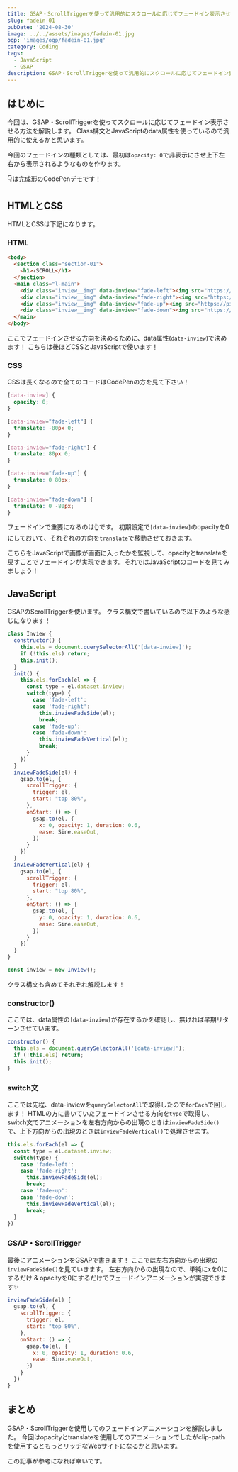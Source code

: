 ```yaml
---
title: GSAP・ScrollTriggerを使って汎用的にスクロールに応じてフェードイン表示させる方法
slug: fadein-01
pubDate: '2024-08-30'
image: ../../assets/images/fadein-01.jpg
ogp: 'images/ogp/fadein-01.jpg'
category: Coding
tags:
  - JavaScript
  - GSAP
description: GSAP・ScrollTriggerを使って汎用的にスクロールに応じてフェードイン表示させる方法を解説します。
---
```


## はじめに

今回は、GSAP・ScrollTriggerを使ってスクロールに応じてフェードイン表示させる方法を解説します。
Class構文とJavaScriptのdata属性を使っているので汎用的に使えるかと思います。

今回のフェードインの種類としては、最初は`opacity: 0`で非表示にさせ上下左右から表示されるようなものを作ります。

👇は完成形のCodePenデモです！
<CodePenEmbed penId="WNqKbEW" title="Inview Fade by ScrollTrigger" />

## HTMLとCSS

HTMLとCSSは下記になります。

### HTML

```html title="index.html"
<body>
  <section class="section-01">
    <h1>↓SCROLL</h1>
  </section>
  <main class="l-main">
    <div class="inview__img" data-inview="fade-left"><img src="https://picsum.photos/800/400?random=1" alt="" width="800" height="400"></div>
    <div class="inview__img" data-inview="fade-right"><img src="https://picsum.photos/800/400?random=2" alt="" width="800" height="400"></div>
    <div class="inview__img" data-inview="fade-up"><img src="https://picsum.photos/800/400?random=3" alt="" width="800" height="400"></div>
    <div class="inview__img" data-inview="fade-down"><img src="https://picsum.photos/800/400?random=4" alt="" width="800" height="400"></div>
  </main>
</body>
```

ここでフェードインさせる方向を決めるために、data属性(`data-inview`)で決めます！
こちらは後ほどCSSとJavaScriptで使います！

### CSS

CSSは長くなるので全てのコードはCodePenの方を見て下さい！

```scss title="style.scss"
[data-inview] {
  opacity: 0;
}

[data-inview="fade-left"] {
  translate: -80px 0;
}

[data-inview="fade-right"] {
  translate: 80px 0;
}

[data-inview="fade-up"] {
  translate: 0 80px;
}

[data-inview="fade-down"] {
  translate: 0 -80px;
}
```

フェードインで重要になるのは👆です。
初期設定で`[data-inview]`のopacityを0にしておいて、それぞれの方向を`translate`で移動させておきます。

こちらをJavaScriptで画像が画面に入ったかを監視して、opacityとtranslateを戻すことでフェードインが実現できます。それではJavaScriptのコードを見てみましょう！

## JavaScript

GSAPのScrollTriggerを使います。
クラス構文で書いているので以下のような感じになります！

```js title="inview.js"
class Inview {
  constructor() {
    this.els = document.querySelectorAll('[data-inview]');
    if (!this.els) return;
    this.init();
  }
  init() {
    this.els.forEach(el => {
      const type = el.dataset.inview;
      switch(type) {
        case 'fade-left':
        case 'fade-right':
          this.inviewFadeSide(el);
          break;
        case 'fade-up':
        case 'fade-down':
          this.inviewFadeVertical(el);
          break;
      }
    })
  }
  inviewFadeSide(el) {
    gsap.to(el, {
      scrollTrigger: {
        trigger: el,
        start: "top 80%",
      },
      onStart: () => {
        gsap.to(el, {
          x: 0, opacity: 1, duration: 0.6,
          ease: Sine.easeOut,
        })
      }
    })
  }
  inviewFadeVertical(el) {
    gsap.to(el, {
      scrollTrigger: {
        trigger: el,
        start: "top 80%",
      },
      onStart: () => {
        gsap.to(el, {
          y: 0, opacity: 1, duration: 0.6,
          ease: Sine.easeOut,
        })
      }
    })
  }
}

const inview = new Inview();
```
クラス構文も含めてそれぞれ解説します！

### constructor()

ここでは、data属性の`[data-inview]`が存在するかを確認し、無ければ早期リターンさせています。

```js
constructor() {
  this.els = document.querySelectorAll('[data-inview]');
  if (!this.els) return;
  this.init();
}
```

### switch文

ここでは先程、data-inviewを`querySelectorAll`で取得したので`forEach`で回します！
HTMLの方に書いていたフェードインさせる方向を`type`で取得し、switch文でアニメーションを左右方向からの出現のときは`inviewFadeSide()`で、上下方向からの出現のときは`inviewFadeVertical()`で処理させます。

```js
this.els.forEach(el => {
  const type = el.dataset.inview;
  switch(type) {
    case 'fade-left':
    case 'fade-right':
      this.inviewFadeSide(el);
      break;
    case 'fade-up':
    case 'fade-down':
      this.inviewFadeVertical(el);
      break;
  }
})
```

### GSAP・ScrollTrigger

最後にアニメーションをGSAPで書きます！
ここでは左右方向からの出現の`inviewFadeSide()`を見ていきます。
左右方向からの出現なので、単純にxを0にするだけ & opacityを0にするだけでフェードインアニメーションが実現できます✨

```js
inviewFadeSide(el) {
  gsap.to(el, {
    scrollTrigger: {
      trigger: el,
      start: "top 80%",
    },
    onStart: () => {
      gsap.to(el, {
        x: 0, opacity: 1, duration: 0.6,
        ease: Sine.easeOut,
      })
    }
  })
}
```

## まとめ

GSAP・ScrollTriggerを使用してのフェードインアニメーションを解説しました。
今回はopacityとtranslateを使用してのアニメーションでしたがclip-pathを使用するともっとリッチなWebサイトになるかと思います。

この記事が参考になれば幸いです。